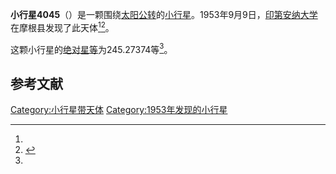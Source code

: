 {{Infobox planet
| bgcolour = #FFFFC0
| name = 4045 Lowengrub
| symbol = 
| image = 
| caption = 
| discovery = yes
| discovery_ref = 
| discoverer = [[印第安纳大学|印第安纳大学]]
| discovery_site = [[摩根县|摩根县]] 
| discovered = 1953年9月9日
| designations = yes
| mp_name = 
| named_after = 
| alt_names = 1953 RG/ 1948 VE / 1953 RM / 1959 TT / 1961 AJ
| mp_category = [[外小行星带|外小行星带]]
| orbit_ref = <ref name="a">[http://ssd.jpl.nasa.gov/sbdb.cgi?sstr=4045 4045 Lowengrub] {{Wayback|url=http://ssd.jpl.nasa.gov/sbdb.cgi?sstr=4045 |date=20201124003717 }}，小行星數據庫瀏覽器（JPL Small-Body Database Browser）－[[美国国家航空航天局|美国国家航空航天局]]喷气推进实验室</ref>
| epoch = 2456400.5 (2013年4月18日更新)
| aphelion = {{convert|3.5623236|AU|km|3|abbr=on|lk=out}}
| perihelion = {{convert|2.8949894|AU|km|3|abbr=on}}
| semimajor = {{convert|3.2286565|AU|km|3|abbr=on}}
| eccentricity = 0.1033455
| period = 2119.001225 [[日|日]]<br />5.8[[儒略年|儒略年]]
| avg_speed = 
| inclination = 21.33397
| asc_node = 224.32143
| mean_anomaly = 
| arg_peri = 245.27374
| satellites = 
| physical_characteristics = yes
| dimensions = 
| mass = 
| density = 
| surface_grav = 
| escape_velocity = 
| sidereal_day = 
| axial_tilt = 
| pole_ecliptic_lat = 
| pole_ecliptic_lon = 
| albedo = 
| temperatures= 
| temp_name1 = 
| mean_temp_1 = 
| max_temp_1 = 
| temp_name2 = 
| max_temp_2 = 
| spectral_type = 
| abs_magnitude = 245.27374
}}

'''小行星4045'''（{{lang-en|4045 Lowengrub}}）是一颗围绕[[太阳|太阳]][[公转|公转]]的[[小行星|小行星]]。1953年9月9日，[[印第安纳大学|印第安纳大学]]在摩根县发现了此天体<ref name="a" /><ref>{{cite news|title=小行星列表|url=http://cfa-www.harvard.edu/iau/lists/NumberedMPs.txt|accessdate=2013-07-08|newspaper=哈佛大学|archive-date=2008-05-17|archive-url=https://web.archive.org/web/20080517010638/http://cfa-www.harvard.edu/iau/lists/NumberedMPs.txt|dead-url=no}}</ref>。

这颗小行星的[[绝对星等|绝对星等]]为245.27374等<ref name="a" />。

==参考文献==
{{reflist}}
{{Minor Planet Number|[[小行星4044|小行星4044]]|[[小行星4046|小行星4046]]}}

{{小天体}}

[[Category:小行星带天体|Category:小行星带天体]]
[[Category:1953年发现的小行星|Category:1953年发现的小行星]]

{{asteroid-stub}}
